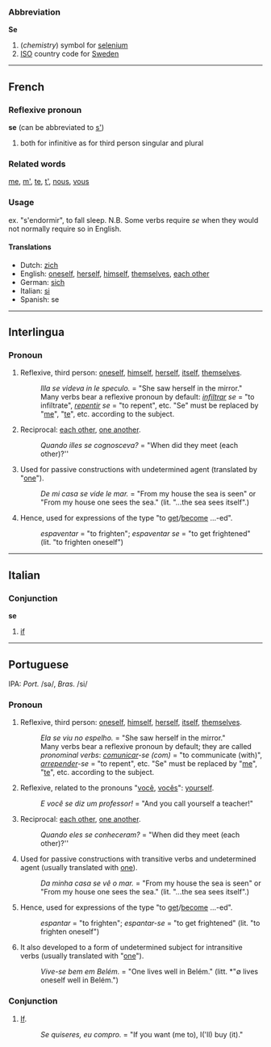 ===Abbreviation===
'''Se'''

#(''chemistry'') symbol for [[selenium]]
#[[ISO]] country code for [[Sweden]]

----
==French==
===Reflexive pronoun===
'''se''' (can be abbreviated to [[s']])

#both for infinitive as for third person singular and plural

===Related words===
[[me]], [[m']], [[te]], [[t']], [[nous]], [[vous]]
===Usage===
ex. "s'endormir", to fall sleep. N.B. Some verbs require ''se'' when they would not normally require so in English.

====Translations====
*Dutch: [[zich]]
*English: [[oneself]], [[herself]], [[himself]], [[themselves]], [[each other]]
*German: [[sich]]
*Italian: [[si]]
*Spanish: se

----

==Interlingua==
===Pronoun===
#Reflexive, third person: [[oneself]], [[himself]], [[herself]], [[itself]], [[themselves]].
#:''Illa se videva in le speculo.'' = "She saw herself in the mirror."
#:Many verbs bear a reflexive pronoun by default: ''[[infiltrar]] se'' = "to infiltrate", ''[[repentir]] se'' = "to repent", etc. "Se" must be replaced by "[[me]]", "[[te]]", etc. according to the subject.
#Reciprocal: [[each other]], [[one another]].
#:''Quando illes se cognosceva?'' = "When did they meet (each other)?''
#Used for passive constructions with undetermined agent (translated by "[[one]]").
#:''De mi casa se vide le mar.'' = "From my house the sea is seen" or "From my house one sees the sea." (lit. "...the sea sees itself".)
#Hence, used for expressions of the type "to [[get]]/[[become]] ...-ed".
#:''espaventar'' = "to frighten"; ''espaventar se'' = "to get frightened" (lit. "to frighten oneself")

----
==Italian==
===Conjunction===
'''se'''

#[[if]]

----
==Portuguese==
IPA: ''Port.'' /sə/, ''Bras.'' /si/
===Pronoun===
#Reflexive, third person: [[oneself]], [[himself]], [[herself]], [[itself]], [[themselves]].
#:''Ela se viu no espelho.'' = "She saw herself in the mirror."
#:Many verbs bear a reflexive pronoun by default; they are called ''pronominal verbs'': ''[[comunicar]]-se (com)'' = "to communicate (with)", ''[[arrepender]]-se'' = "to repent", etc. "Se" must be replaced by "[[me]]", "[[te]]", etc. according to the subject.
#Reflexive, related to the pronouns "[[você]], [[vocês]]": [[yourself]].
#:''E você se diz um professor!'' = "And you call yourself a teacher!"
#Reciprocal: [[each other]], [[one another]].
#:''Quando eles se conheceram?'' = "When did they meet (each other)?''
#Used for passive constructions with transitive verbs and undetermined agent (usually translated with [[one]]).
#:''Da minha casa se vê o mar.'' = "From my house the sea is seen" or "From my house one sees the sea." (lit. "...the sea sees itself".)
#Hence, used for expressions of the type "to [[get]]/[[become]] ...-ed".
#:''espantar'' = "to frighten"; ''espantar-se'' = "to get frightened" (lit. "to frighten oneself")
#It also developed to a form of undetermined subject for intransitive verbs (usually translated with "[[one]]").
#:''Vive-se bem em Belém.'' = "One lives well in Belém." (litt. *"&empty; lives oneself well in Belém.")
===Conjunction===
#[[If]].
#:''Se quiseres, eu compro.'' = "If you want (me to), I('ll) buy (it)."